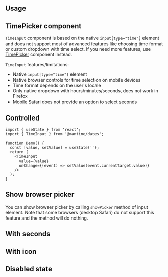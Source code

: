 

## Usage

<InputFeatures component="TimeInput" element="input" />

<Demo data={TimeInputDemos.configurator} />

## TimePicker component

`TimeInput` component is based on the native `input[type="time"]` element and does not support
most of advanced features like choosing time format or custom dropdown with time select. If you need
more features, use [TimePicker](/dates/time-picker) component instead.

`TimeInput` features/limitations:

- Native `input[type="time"]` element
- Native browser controls for time selection on mobile devices
- Time format depends on the user's locale
- Only native dropdown with hours/minutes/seconds, does not work in Firefox
- Mobile Safari does not provide an option to select seconds

## Controlled

```tsx
import { useState } from 'react';
import { TimeInput } from '@mantine/dates';

function Demo() {
  const [value, setValue] = useState('');
  return (
    <TimeInput
      value={value}
      onChange={(event) => setValue(event.currentTarget.value)}
    />
  );
}
```

## Show browser picker

You can show browser picker by calling `showPicker` method of input element.
Note that some browsers (desktop Safari) do not support this feature and the
method will do nothing.

<Demo data={TimeInputDemos.picker} />

## With seconds

<Demo data={TimeInputDemos.withSeconds} />

## With icon

<Demo data={TimeInputDemos.icon} />

## Disabled state

<Demo data={TimeInputDemos.disabled} />

<GetElementRef
  component="TimeInput"
  refType="input"
  package="@mantine/dates"
/>

<InputAccessibility
  component="TimeInput"
  packageName="@mantine/dates"
/>
